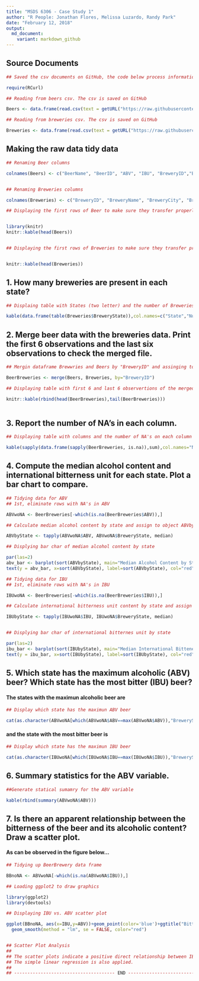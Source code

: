 ---
title: "MSDS 6306 - Case Study 1"
author: "R People: Jonathan Flores, Melissa Luzardo, Randy Park"
date: "February 12, 2018"
output: 
  md_document:
    variant: markdown_github
---

## Source Documents

``` {r echo=TRUE, comment=NA, results='asis'}

## Saved the csv documents on GitHub, the code below process information from GitHub instead of our local computers.

require(RCurl)

## Reading from beers csv. The csv is saved on GitHub

Beers <- data.frame(read.csv(text = getURL("https://raw.githubusercontent.com/jfzjonathan/casestudy1/master/Beers.csv"),header = TRUE,sep=","))

## Reading from breweries csv. The csv is saved on GitHub

Breweries <- data.frame(read.csv(text = getURL("https://raw.githubusercontent.com/jfzjonathan/casestudy1/master/Breweries.csv"),header = TRUE,sep=","))

```

## Making the raw data tidy data

```{r echo=TRUE, results='asis'}

## Renaming Beer columns

colnames(Beers) <- c("BeerName", "BeerID", "ABV", "IBU", "BreweryID","BeerStyle", "Ounces")


## Renaming Breweries columns

colnames(Breweries) <- c("BreweryID", "BreweryName", "BreweryCity", "BreweryState")

```

``` {r echo=TRUE, results='asis'}
## Displaying the first rows of Beer to make sure they transfer properly


library(knitr)
knitr::kable(head(Beers))


## Displaying the first rows of Breweries to make sure they transfer properly


knitr::kable(head(Breweries))

```

## 1. How many breweries are present in each state?


``` {r echo=TRUE,results='asis'}

## Displaing table with States (two letter) and the number of Breweries per State

kable(data.frame(table(Breweries$BreweryState)),col.names=c("State","Number of Breweries"))

```


## 2. Merge beer data with the breweries data. Print the first 6 observations and the last six observations to check the merged file.

``` {r echo=TRUE, results='asis'}

## Mergin dataframe Brewwries and Beers by "BreweryID" and assinging to object BeerBreweries

BeerBreweries <- merge(Beers, Breweries, by="BreweryID")

## Displaying table with first 6 and last 6 observertions of the merged file.

knitr::kable(rbind(head(BeerBreweries),tail(BeerBreweries)))  
                        
```



## 3. Report the number of NA's in each column.

``` {r echo=TRUE, results='asis'}

## Displaying table with columns and the number of NA's on each column

kable(sapply(data.frame(sapply(BeerBreweries, is.na)),sum),col.names="Number of NA's")

```


## 4. Compute the median alcohol content and international bitterness unit for each state. Plot a bar chart to compare.

``` {r echo=TRUE, results='asis', fig.height = 10, fig.width = 10}

## Tidying data for ABV
## 1st, eliminate rows with NA's in ABV

ABVwoNA <- BeerBreweries[-which(is.na(BeerBreweries$ABV)),]

## Calculate median alcohol content by state and assign to object ABVbyState, create 

ABVbyState <- tapply(ABVwoNA$ABV, ABVwoNA$BreweryState, median)

## Displying bar char of median alcohol content by state

par(las=2)
abv_bar <- barplot(sort(ABVbyState), main="Median Alcohol Content by State", horiz=TRUE, xlab="Median Alcohol Content", ylab="State", cex.names=0.4, col=topo.colors(nrow(ABVbyState)))
text(y = abv_bar, x=sort(ABVbyState), label=sort(ABVbyState), col="red")

```

``` {r echo=TRUE, results='asis', fig.height = 10, fig.width = 10}
## Tidying data for IBU
## 1st, eliminate rows with NA's in IBU

IBUwoNA <- BeerBreweries[-which(is.na(BeerBreweries$IBU)),]

## Calculate international bitterness unit content by state and assign to object IBUbyState

IBUbyState <- tapply(IBUwoNA$IBU, IBUwoNA$BreweryState, median)


## Displying bar char of international bitternes unit by state

par(las=2)
ibu_bar <- barplot(sort(IBUbyState), main="Median International Bitteness Unit by State", horiz=TRUE, xlab="Median International Bitterness Unit", ylab="State", cex.names=0.4, col=topo.colors(nrow(IBUbyState)))
text(y = ibu_bar, x=sort(IBUbyState), label=sort(IBUbyState), col="red")

```



## 5. Which state has the maximum alcoholic (ABV) beer? Which state has the most bitter (IBU) beer?

#### The states with the maximun alcoholic beer are
``` {r echo=TRUE, results='asis'}

## Display which state has the maximun ABV beer

cat(as.character(ABVwoNA[which(ABVwoNA$ABV==max(ABVwoNA$ABV)),"BreweryState"]))
```

#### and the state with the most bitter beer is
``` {r echo=TRUE,results='asis' }

## Display which state has the maximun IBU beer

cat(as.character(IBUwoNA[which(IBUwoNA$IBU==max(IBUwoNA$IBU)),"BreweryState"]))

```



## 6. Summary statistics for the ABV variable.

``` {r echo=TRUE, results='asis'}

##Generate statical sumamry for the ABV variable

kable(rbind(summary(ABVwoNA$ABV)))

```


## 7. Is there an apparent relationship between the bitterness of the beer and its alcoholic content? Draw a scatter plot.

#### As can be observed in the figure below...

``` {r echo=TRUE, results='asis',fig.height = 10, fig.width = 10}

## Tidying up BeerBrewery data frame

BBnoNA <- ABVwoNA[-which(is.na(ABVwoNA$IBU)),]

## Loading ggplot2 to draw graphics

library(ggplot2)
library(devtools)

## Displaying IBU vs. ABV scatter plot

ggplot(BBnoNA, aes(x=IBU,y=ABV))+geom_point(color='blue')+ggtitle("Bitterness of Beer vs. Alcoholic Content")+ 
  geom_smooth(method = "lm", se = FALSE, color="red") 


## Scatter Plot Analysis
##
## The scatter plots indicate a positive direct relationship between IBU and ABV.  
## The simple linear regression is also applied.
##
## -------------------------------------- END -----------------------------------------------
```
